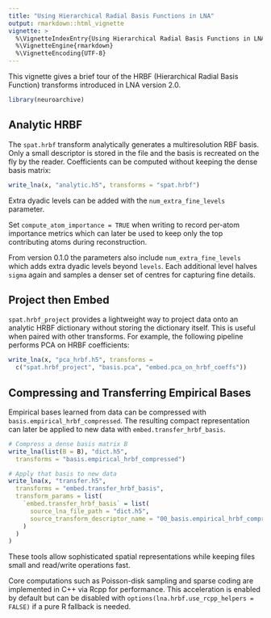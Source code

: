 ```yaml
---
title: "Using Hierarchical Radial Basis Functions in LNA"
output: rmarkdown::html_vignette
vignette: >
  %\VignetteIndexEntry{Using Hierarchical Radial Basis Functions in LNA}
  %\VignetteEngine{rmarkdown}
  %\VignetteEncoding{UTF-8}
---
```


This vignette gives a brief tour of the HRBF (Hierarchical Radial Basis
Function) transforms introduced in LNA version 2.0.

```r
library(neuroarchive)
```

## Analytic HRBF

The `spat.hrbf` transform analytically generates a multiresolution RBF
basis. Only a small descriptor is stored in the file and the basis is
recreated on the fly by the reader. Coefficients can be computed
without keeping the dense basis matrix:

```r
write_lna(x, "analytic.h5", transforms = "spat.hrbf")
```
Extra dyadic levels can be added with the `num_extra_fine_levels` parameter.

Set `compute_atom_importance = TRUE` when writing to record per-atom
importance metrics which can later be used to keep only the top
contributing atoms during reconstruction.

From version 0.1.0 the parameters also include
`num_extra_fine_levels` which adds extra dyadic levels beyond
`levels`.  Each additional level halves `sigma` again and samples a
denser set of centres for capturing fine details.

## Project then Embed

`spat.hrbf_project` provides a lightweight way to project data onto an
analytic HRBF dictionary without storing the dictionary itself. This is
useful when paired with other transforms. For example, the following
pipeline performs PCA on HRBF coefficients:

```r
write_lna(x, "pca_hrbf.h5", transforms =
  c("spat.hrbf_project", "basis.pca", "embed.pca_on_hrbf_coeffs"))
```

## Compressing and Transferring Empirical Bases

Empirical bases learned from data can be compressed with
`basis.empirical_hrbf_compressed`. The resulting compact representation
can later be applied to new data with `embed.transfer_hrbf_basis`.

```r
# Compress a dense basis matrix B
write_lna(list(B = B), "dict.h5",
  transforms = "basis.empirical_hrbf_compressed")

# Apply that basis to new data
write_lna(x, "transfer.h5",
  transforms = "embed.transfer_hrbf_basis",
  transform_params = list(
    `embed.transfer_hrbf_basis` = list(
      source_lna_file_path = "dict.h5",
      source_transform_descriptor_name = "00_basis.empirical_hrbf_compressed.json"
    )
  )
)
```

These tools allow sophisticated spatial representations while keeping
files small and read/write operations fast.

Core computations such as Poisson-disk sampling and sparse coding are
implemented in C++ via Rcpp for performance. This acceleration is
enabled by default but can be disabled with
`options(lna.hrbf.use_rcpp_helpers = FALSE)` if a pure R fallback is
needed.
